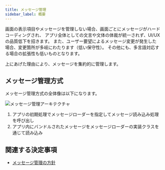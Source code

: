 ```yaml
---
title: メッセージ管理
sidebar_label: 概要
---
```


画面の表示項目やメッセージを管理しない場合、画面ごとにメッセージがハードコーディングされ、
アプリ全体としての文言や文体の体裁が統一されず、UI/UXの品質低下を招きます。
また、ユーザー要望によるメッセージ変更が発生した場合、変更箇所が多岐にわたります（低い保守性）。
その他にも、多言語対応する場合の拡張性も低いものとなります。

上にあげた理由により、メッセージを集約的に管理します。

## メッセージ管理方式

メッセージ管理方式の全体像は以下になります。

![メッセージ管理アーキテクチャ](message-configuration.drawio.png)

1. アプリの初期処理でメッセージローダーを指定してメッセージ読み込み処理を呼び出し
2. アプリ内にバンドルされたメッセージをメッセージローダーの実装クラスを通じて読み込み

## 関連する決定事項

- [メッセージ管理の方針](../../decisions/adr-005-message-adr.mdx)
